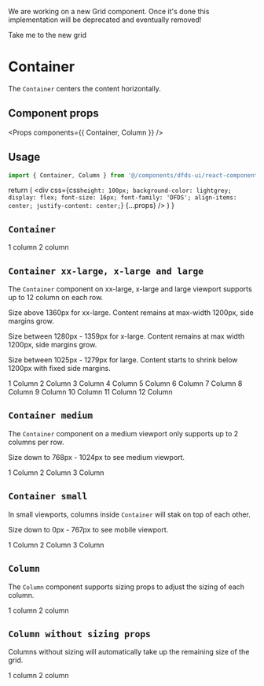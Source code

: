 
<Meta title="Legacy/Grid" component={Container} />

<DeprecatedBanner headline="Warning: New grid in the works">
  <p>
    We are working on a new Grid component. Once it's done this implementation will be deprecated and eventually
    removed!
  </p>
  <StoryLink kind="Lab/Grid" name="Basic" mode="docs">
    Take me to the new grid
  </StoryLink>
</DeprecatedBanner>

# Container

The `Container` centers the content horizontally.

## Component props

<Props components={{ Container, Column }} />

## Usage

```jsx
import { Container, Column } from '@/components/dfds-ui/react-components'
```

  return (
    <div
      css={css`
        height: 100px;
        background-color: lightgrey;
        display: flex;
        font-size: 16px;
        font-family: 'DFDS';
        align-items: center;
        justify-content: center;
      `}
      {...props}
    />
  )
}

## `Container`

<Preview>
  <Story name="Container">
    <Container fluid surface="dark">
      <Column>
        <Box css={{ backgroundColor: theme.colors.surface.main }}>1 column</Box>
      </Column>
      <Column>
        <Box css={{ backgroundColor: theme.colors.surface.main }}>2 column</Box>
      </Column>
    </Container>
  </Story>
</Preview>

## `Container xx-large, x-large and large`

The `Container` component on xx-large, x-large and large viewport supports up to 12 column on each row.

Size above 1360px for xx-large. Content remains at max-width 1200px, side margins grow.

Size between 1280px - 1359px for x-large. Content remains at max width 1200px, side margins grow.

Size between 1025px - 1279px for large. Content starts to shrink below 1200px with fixed side margins.

<Preview>
  <Story name="Container xx-large, x-large and large">
    <Container>
      <Column>
        <Box>1 Column</Box>
      </Column>
      <Column>
        <Box>2 Column</Box>
      </Column>
      <Column>
        <Box>3 Column</Box>
      </Column>
      <Column>
        <Box>4 Column</Box>
      </Column>
      <Column>
        <Box>5 Column</Box>
      </Column>
      <Column>
        <Box>6 Column</Box>
      </Column>
      <Column>
        <Box>7 Column</Box>
      </Column>
      <Column>
        <Box>8 Column</Box>
      </Column>
      <Column>
        <Box>9 Column</Box>
      </Column>
      <Column>
        <Box>10 Column</Box>
      </Column>
      <Column>
        <Box>11 Column</Box>
      </Column>
      <Column>
        <Box>12 Column</Box>
      </Column>
    </Container>
  </Story>
</Preview>

## `Container medium`

The `Container` component on a medium viewport only supports up to 2 columns per row.

Size down to 768px - 1024px to see medium viewport.

<Preview>
  <Story name="Container medium">
    <Container>
      <Column>
        <Box>1 Column</Box>
      </Column>
      <Column>
        <Box>2 Column</Box>
      </Column>
      <Column>
        <Box>3 Column</Box>
      </Column>
    </Container>
  </Story>
</Preview>

## `Container small`

In small viewports, columns inside `Container` will stak on top of each other.

Size down to 0px - 767px to see mobile viewport.

<Preview>
  <Story name="Container small">
    <Container>
      <Column m={6}>
        <Box>1 Column</Box>
      </Column>
      <Column m={6}>
        <Box>2 Column</Box>
      </Column>
      <Column m={12}>
        <Box>3 Column</Box>
      </Column>
    </Container>
  </Story>
</Preview>

## `Column`

The `Column` component supports sizing props to adjust the sizing of each column.

<Preview>
  <Story name="Column">
    <Container>
      <Column m={6} l={4} xl={8} xxl={12}>
        <Box>1 column</Box>
      </Column>
      <Column m={6} l={4} xl={8} xxl={12}>
        <Box>2 column</Box>
      </Column>
    </Container>
  </Story>
</Preview>

## `Column without sizing props`

Columns without sizing will automatically take up the remaining size of the grid.

<Preview>
  <Story name="Column without sizing props">
    <Container>
      <Column xxl={8}>
        <Box>1 column</Box>
      </Column>
      <Column>
        <Box>2 column</Box>
      </Column>
    </Container>
  </Story>
</Preview>
